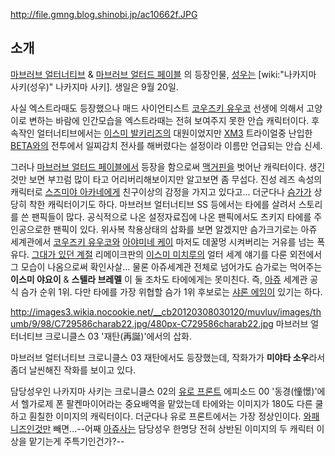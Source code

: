 http://file.gmng.blog.shinobi.jp/ac10662f.JPG

== 소개 ==
[[마브러브 얼터너티브]] & [[마브러브 얼터드 페이블]] 의 등장인물, [[성우]]는 [wiki:"나카지마 사키(성우)" 나카지마 사키]. 생일은 9월 20일.

사실 엑스트라때도 등장했으나 매드 사이언티스트 [[코우즈키 유우코]] 선생에 의해서 고양이로 변하는 바람에 인간모습을 엑스트라때는 전혀 보여주지 못한 안습 캐릭터이다. 후속작인 얼터너티브에서는 [[이스미 발키리즈]]의 대원이었지만 [[XM3]] 트라이얼중 난입한 [[BETA]]와의 전투에서 일찌감치 전사를 해버렸다는 설정이라 이름만 언급되는 안습 신세.

그러나 [[마브러브 얼터드 페이블]]에서 등장을 함으로써 [[맥거핀]]을 벗어난 캐릭터이다. 생긴것만 보면 부끄럼 많이 타고 어리버리해보이지만 알고보면 좀 무섭다. 진성 레즈 속성의 캐릭터로 [[스즈미야 아카네]]에게 친구이상의 감정을 가지고 있다고... 더군다나 [[슴가]]가 상당히 착한 캐릭터이기도 하다. 마브러브 얼터너티브 SS 등에서는 타에를 살려서 스토리를 쓴 팬픽들이 많다. 공식적으로 나온 설정자료집에 나온 팬픽에서도 츠키지 타에를 주인공으로한 팬픽이 있다. 위사복 착용상태의 삽화를 보면 알겠지만 슴가크기로는 아쥬 세계관에서 [[코우즈키 유우코]]와 [[아야미네 케이]] 마저도 데꿀멍 시켜버리는 거유를 넘는 폭유다. [[그대가 있던 계절]] 리메이크판의 [[이스미 미치루]]의 얼터 세계 얘기를 다룬 외전에서 그 모습이 나옴으로써 확인사살... 물론 아쥬세계관 전체로 넘어가도 슴가로는 먹어주는 '''이스미 야요이''' & '''스텔라 브레멜''' 이 둘 조차도 타에에게는 못미친다. 즉, [[아쥬]] 세계관 공식 슴가 순위 1위. 다만 타에를 가장 위협할 슴가 1위 후보로는 [[샤론 에임]]이 있기는 하다.

http://images3.wikia.nocookie.net/__cb20120308030120/muvluv/images/thumb/9/98/C729586charab22.jpg/480px-C729586charab22.jpg
마브러브 얼터너티브 크로니클스 03 '재탄(再誕)'에서의 삽화.

마브러브 얼터너티브 크로니클스 03 재탄에서도 등장했는데, 작화가가 '''미야타 소우'''라서 좀더 날씬해진 작화를 보이고 있다.

담당성우인 나카지마 사키는 크로니클스 02의 [[유로 프론트]] 에피소드 00 '동경(憧憬)'에서 헬가로제 폰 팔켄마이어라는 중요배역을 맡았는데 타에와는 이미지가 180도 다른 쿨하고 훤칠한 이미지의 캐릭터이다. 더군다나 유로 프론트에서는 가장 정상인이다. [[와패니즈]]인것만 빼면...--어째 [[아쥬]]사는 담당성우 한명당 전혀 상반된 이미지의 두 캐릭터 이상을 맡기는게 주특기인건가?--
